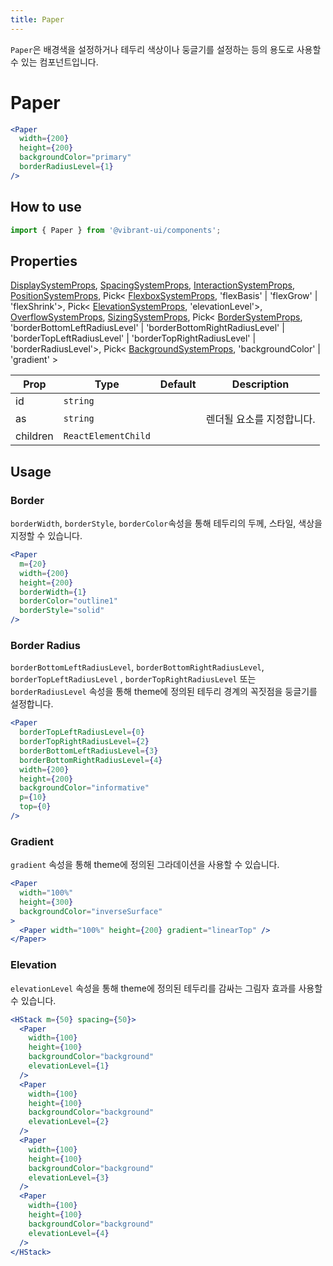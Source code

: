 ```yaml
---
title: Paper
---
```


`Paper`은 배경색을 설정하거나 테두리 색상이나 둥글기를 설정하는 등의 용도로 사용할 수 있는 컴포넌트입니다.

# Paper

```jsx live
<Paper
  width={200}
  height={200}
  backgroundColor="primary"
  borderRadiusLevel={1}
/>
```

## How to use

```jsx
import { Paper } from '@vibrant-ui/components';
```

## Properties

[DisplaySystemProps](/docs/system-props/display), [SpacingSystemProps](/docs/system-props/spacing), [InteractionSystemProps](/docs/system-props/interaction), [PositionSystemProps](/docs/system-props/position),
Pick< [FlexboxSystemProps](/docs/system-props/flexbox), 'flexBasis' | 'flexGrow' | 'flexShrink'>, Pick< [ElevationSystemProps](/docs/system-props/elevation), 'elevationLevel'>, [OverflowSystemProps](/docs/system-props/overflow), [SizingSystemProps](/docs/system-props/overflow), Pick< [BorderSystemProps](/docs/system-props/border), 'borderBottomLeftRadiusLevel' | 'borderBottomRightRadiusLevel' | 'borderTopLeftRadiusLevel' | 'borderTopRightRadiusLevel' | 'borderRadiusLevel'>,
Pick< [BackgroundSystemProps](/docs/system-props/background), 'backgroundColor' | 'gradient' >

| Prop     | Type                | Default | Description               |
| -------- | ------------------- | ------- | ------------------------- |
| id       | `string`            |         |                           |
| as       | `string`            |         | 렌더될 요소를 지정합니다. |
| children | `ReactElementChild` |         |                           |

## Usage

### Border

`borderWidth`, `borderStyle`, `borderColor`속성을 통해 테두리의 두께, 스타일, 색상을 지정할 수 있습니다.

```jsx live
<Paper
  m={20}
  width={200}
  height={200}
  borderWidth={1}
  borderColor="outline1"
  borderStyle="solid"
/>
```

### Border Radius

`borderBottomLeftRadiusLevel`, `borderBottomRightRadiusLevel`, `borderTopLeftRadiusLevel` , `borderTopRightRadiusLevel` 또는 `borderRadiusLevel` 속성을 통해 theme에 정의된 테두리 경계의 꼭짓점을 둥글기를 설정합니다.

```jsx live
<Paper
  borderTopLeftRadiusLevel={0}
  borderTopRightRadiusLevel={2}
  borderBottomLeftRadiusLevel={3}
  borderBottomRightRadiusLevel={4}
  width={200}
  height={200}
  backgroundColor="informative"
  p={10}
  top={0}
/>
```

### Gradient

`gradient` 속성을 통해 theme에 정의된 그라데이션을 사용할 수 있습니다.

```jsx live
<Paper
  width="100%"
  height={300}
  backgroundColor="inverseSurface"
>
  <Paper width="100%" height={200} gradient="linearTop" />
</Paper>
```

### Elevation

`elevationLevel` 속성을 통해 theme에 정의된 테두리를 감싸는 그림자 효과를 사용할 수 있습니다.

```jsx live
<HStack m={50} spacing={50}>
  <Paper
    width={100}
    height={100}
    backgroundColor="background"
    elevationLevel={1}
  />
  <Paper
    width={100}
    height={100}
    backgroundColor="background"
    elevationLevel={2}
  />
  <Paper
    width={100}
    height={100}
    backgroundColor="background"
    elevationLevel={3}
  />
  <Paper
    width={100}
    height={100}
    backgroundColor="background"
    elevationLevel={4}
  />
</HStack>
```
